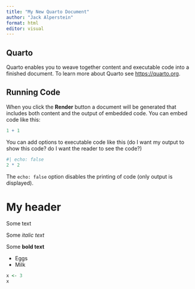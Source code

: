 ```yaml
---
title: "My New Quarto Document"
author: "Jack Alperstein"
format: html
editor: visual
---
```


## Quarto

Quarto enables you to weave together content and executable code into a finished document. To learn more about Quarto see <https://quarto.org>.

## Running Code

When you click the **Render** button a document will be generated that includes both content and the output of embedded code. You can embed code like this:

```r
1 + 1
```

You can add options to executable code like this (do I want my output to show this code? do I want the reader to see the code?)

```r
#| echo: false
2 * 2
```

The `echo: false` option disables the printing of code (only output is displayed).

# My header

Some text

Some *italic text*

Some **bold text**

-   Eggs
-   Milk

```r
x <- 3
x
```
